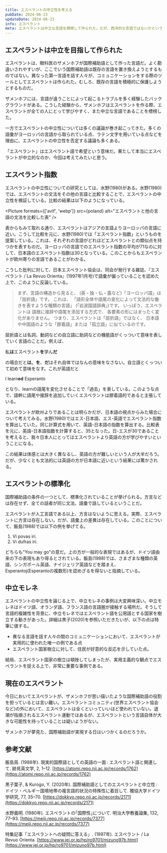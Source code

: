 ```yaml
---
title: エスペラントの中立性を考える
pubDate: 2024-06-23
updateDate: 2024-06-23
info: エスペラント
meta: エスペラントは中立な言語を標榜して作られた。だが、西洋的な言語ではないかという批判がある。エスペラントの中立性を検証する。
---
```



## エスペラントは中立を目指して作られた

エスペラントは、眼科医のザメンホフが国際補助語として作った言語だ。よく勘違いされやすいが、ここでいう国際補助語は既存の言語を置き換えようとするものではない。異なった第一言語を話す人々が、コミュニケーションをする際のツールとしてエスペラントは作られた。むしろ、既存の言語を積極的に保護しようとするものだ。

ザメンホフには、言語が違うことによって起こるトラブルを多く経験したバックグラウンドがある。こうした経験から、ザメンホフはエスペラントを作る際、エスペラントが全ての人にとって学びやすく、また中立な言語であることを標榜した。

一方でエスペラントの中立性については多くの議論が巻き起こってきた。多くの語彙がヨーロッパの言語から取られている点、ラテン文字を用いている点などを理由に、エスペラントの中立性を否定する議論も多くある。

「エスペラント」はエスペラント語で希望という意味だ。果たして本当にエスペラントが中立的なのか、今回は考えてみたいと思う。

## エスペラント指数

エスペラントの中立性についての研究としては、水野(1980)がある。水野(1980)では、エスペラントの文法をその他の言語と比較することで、エスペラントの中立性を検証している。比較の結果は以下のようになっている。

<Picture
  formats={['avif', 'webp']}
  src={poland}
  alt="エスペラントと他の言語の文法を比較した表"
/>

表からもみて取れる通り、エスペラントはアジアの言語よりヨーロッパの言語に近い。こうして比較を元に、水野(1980)では「エスペラント指数」というものを提案している。これは、それぞれの言語がどれほどエスペラントとの類似点を持つかを表すものだ。ヨーロッパの言語でのエスペラント指数の平均が71なのに対して、日本語のエスペラント指数は30となっている。このことからもエスペラントが欧州寄りの言語であることがわかる。

こうした批判に対して、日本エスペラント協会は、同会が発行する雑誌、『エスペラント / La Revuo Orienta』(1997年1月号)で語彙が偏っていることを認めた上で、このように反論している。

> まず、言語の構造から見ると、 (英・独・仏・露など)「ヨーロッパ語」は「屈折語」です。 これは、 「語形全体や語尾の変化によって文法的な働きを表すような種類の言語」 (「岩波国語辞典」)です。 いっぽう、エスペラントは 語根に接辞や語尾を添加する方式で、 各要素の形にはまったく変化がありません。 つまり、エスペラントは「屈折語」ではなく、 日本語や中国語のような「膠着語」または「孤立語」に似ているのです。

屈折語とは名詞、動詞などの自立語に助詞などの機能語がくっついて意味を表していく言語のことだ。例えば、

私**は**エスペラント**を**学ん**だ**

の場合だと**は**。**を**、**だ**はそれ自体ではなんの意味をなさない。自立語とくっついて初めて意味をなす。これが英語だと

I learn**ed** Esperanto

となり、learnの語尾を変化させることで「過去」を表している。このような点で、語幹に語尾や接辞を追加していくエスペラントは膠着語的であると主張している。

エスペラントが欧州よりであることは明らかだが、日本語の視点からみた場合について考えてみる。水野(1980)ではエス-日本語、エス-英語でエスペラント指数を算出していた。同じ計算式を用いて、英語-日本語の指数を算出する。比較表を元に、英語-日本語指数を計算すると、35となった。日-エスが30であることを考えると、我々日本人にとってはエスペラントより英語の方が学びやすいということになる。

この結果は体感とは大きく異なるし、英語の方が難しいという人が大半だろう。だが、少なくとも文法的には英語の方が日本語に近いという結果には驚かされる。

## エスペラントの標準化

国際補助語の条件の一つとして、標準化されていることが挙げられる。方言などは存在せず、全ての話者が同じ文法、語彙で話しているということだ。

エスペラントが人工言語である以上、方言はないように思える。実際、エスペラントに方言は存在しない。だが、語彙上の差異は存在している。このことについて、飯島(1988)では以下の例を挙げてる。

1. Vi povas iri.
1. Vi dufras iri.

どちらも"You may go"の意だ。上の方が一般的な表現ではあるが、ドイツ語由来の下の表現もあり得るとされている。飯島(1988)では、さまざまな種類の英語、シンガポール英語、ナイジェリア英語などを踏まえ、Esperantoj(Esperantoの複数形)を認めざるを得ないと指摘している。

## 中立モレネ

エスペラントの中立性を論じる上で、中立モレネの事例は大変興味深い。中立モレネはドイツ語、オランダ語、フランス語の言語圏が接触する場所だ。そうして言語的複雑性を背景に、中立モレネではエスペラント語を公用語とする国家を樹立する動きがあった。詳細は黒子(2020)を参照いただきたいが、以下の点は特筆に値する。

- 異なる言語を話す人々の間のコミュニケーションにおいて、エスペラントが実用的に使われた唯一の例である点
- エスペラント国家樹立に対して、住民が好意的な反応を示していた点。

結局、エスペラント国家の樹立は頓挫してしまったが、実用主義的な観点でエスペラントを捉える上で、非常に重要な事例である。

## 現在のエスペラント

今日においてエスペラントが、ザメンホフが思い描いたような国際補助語の役割を担っているとは言い難い。エスペラントコミュニティ(世界エスペラント協会など)の外において、エスペラントは全くといっていいほど使われていない。退潮が指摘されるエスペラント運動ではあるが、エスペラントという言語自体が大きな可能性を持っていることは疑いようがない。

ザメンホフが夢見た、国際補助語が実現する日はいつかくるのだろうか。

## 参考文献

飯島周. (1988年). 現実的国際語としての英語の一面 : エスペラント語と関連して. 跡見英文学, 2, 1–12. [https://atomi.repo.nii.ac.jp/records/1762](https://atomi.repo.nii.ac.jp/records/1762)

黒子葉子, & Kurogo, Y. (2020年). 国際補助語としてのエスペラントと中立性 : ドイツ・ベルギー国境地帯の複言語的状況の特殊性に着目して. 獨協大学ドイツ学研究, 77, 35–70. [https://dokkyo.repo.nii.ac.jp/records/2171](https://dokkyo.repo.nii.ac.jp/records/2171)

水野義明. (1980年). エスペラントの｢国際性｣について. 明治大学教養論集, 132, 77–93. [https://meiji.repo.nii.ac.jp/records/7377](https://meiji.repo.nii.ac.jp/records/7377)

特集記事「エスペラントへの疑問に答える」. (1997年). エスペラント / La Revuo Orienta. [https://www.jei.or.jp/hp/ro9701/mizuno97b.html](https://www.jei.or.jp/hp/ro9701/mizuno97b.html)
